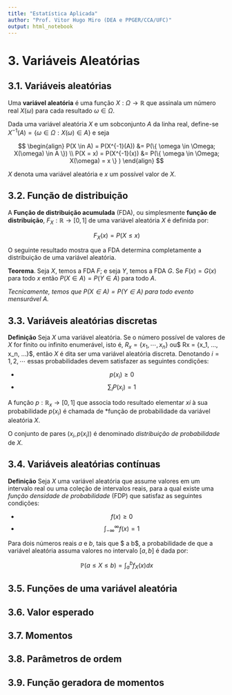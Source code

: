 ```yaml
---
title: "Estatística Aplicada"
author: "Prof. Vitor Hugo Miro (DEA e PPGER/CCA/UFC)"
output: html_notebook
---
```


# 3. Variáveis Aleatórias

## 3.1. Variáveis aleatórias

Uma **variável aleatória** é uma função $X : \Omega \rightarrow \mathbb{R}$ que assinala um número real $X(\omega)$ para cada resultado $\omega \in \Omega$.

Dada uma variável aleatória $X$ e um sobconjunto $A$ da linha real, define-se $X^{-1}(A) = \{ \omega \in \Omega : X(\omega) \in A \}$ e seja

$$
\begin{align}
P(X \in A) = P(X^{-1}(A)) &= P(\{ \omega \in \Omega; X(\omega) \in A \}) \\
P(X = x) = P(X^{-1}(x)) &= P(\{ \omega \in \Omega; X(\omega) = x \} )
\end{align}
$$

$X$ denota uma variável aleatória e $x$ um possível valor de $X$.

## 3.2. Função de distribuição

A **Função de distribuição acumulada** (FDA), ou simplesmente **função de distribuição**, $F_X : \mathbb{R} \rightarrow [0, 1]$ de uma variável aleatória $X$ é definida por:

$$ F_X(x) = P(X \leq x) $$

O seguinte resultado mostra que a FDA determina completamente a distribuição de uma variável aleatória.

**Teorema**.  Seja $X$, temos a FDA $F$; e seja $Y$, temos a FDA $G$.  Se $F(x) = G(x)$ para todo $x$ então $P(X \in A) = P(Y \in A)$ para todo $A$.

*Tecnicamente, temos que $P(X \in A) = P(Y \in A)$ para todo evento mensurável $A$.*


## 3.3. Variáveis aleatórias discretas

**Definição**
Seja $X$ uma variável aleatória. Se o número possível de valores de $X$ for finito ou infinito enumerável, isto é, $R_x = \{x_1, \cdots, x_n\}$ ou$ Rx = \{x_1, ..., x_n, ...\}$, então $X$  é dita ser uma variável aleatória discreta. Denotando $i = 1, 2, \cdots$ essas probabilidades devem satisfazer as seguintes condições: 


- $$ p(x_i) \geq 0 $$
- $$ \sum_{i} P(x_i) =1 $$

A função $p: \mathbb{R}_x \rightarrow [0, 1]$ que associa todo resultado elementar $xi$ à sua probabilidade $p(x_i)$ é chamada de *função de probabilidade da variável aleatória $X$.

O conjunto de pares $(x_i, p(x_i))$ é denominado *distribuição de probabilidade* de $X$.




## 3.4. Variáveis aleatórias contínuas

**Definição**
Seja $X$ uma variável aleatória que assume valores em um intervalo real ou uma coleção de intervalos reais, para a qual existe uma *função densidade de probabilidade* (FDP) que satisfaz as seguintes condições:

- $$ f(x) \geq 0 $$
- $$ \int_{- \infty}^{\infty}  f(x) = 1 $$

Para dois números reais $a$ e $b$, tais que $ a \leq b$, a probabilidade de que a variável aleatória assuma valores no intervalo $[a, b]$ é dada por:

$$ \mathbb{P}(a \leq X \leq b) = \int_a^b f_X(x) dx $$

## 3.5. Funções de uma variável aleatória

## 3.6. Valor esperado

## 3.7. Momentos

## 3.8. Parâmetros de ordem

## 3.9. Função geradora de momentos

